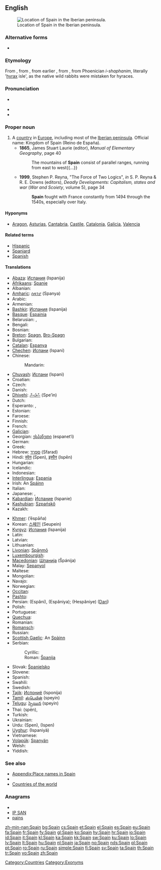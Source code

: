 ==English==
{{wikipedia}}
[[File:España-loc.svg|thumb|Location of Spain in the Iberian peninsula.]]

===Alternative forms===
* {{l|en|Spayen}} {{qualifier|obsolete}}

===Etymology===
From {{etyl|xno}} {{term|Espayne|lang=xno}}, from {{etyl|LL.}} {{term|Spania|lang=la}}, from earlier {{etyl|la}} {{term|Hispania|Hispānia|lang=la}}, from {{etyl|grc}} {{term|tr=Hispania|Ἱσπανια|lang=grc}}, from Phoenician ''i-shaphanim'', literally '[[hyrax]] isle', as the native wild rabbits were mistaken for hyraces.

===Pronunciation===
* {{a|UK|US}} {{IPA|/speɪn/}}
* {{audio|en-us-Spain.ogg|Audio (US)}}
* {{rhymes|eɪn}}

===Proper noun===
{{en-proper noun}}

# A [[country]] in [[Europe]], including most of the [[Iberian peninsula]]. Official name: Kingdom of Spain (Reino de España).
#* '''1865''', James Stuart Laurie (editor), ''Manual of Elementary Geography'', page 40
#*: The mountains of '''Spain''' consist of parallel ranges, running from east to west{{...}}
#* '''1999''', Stephen P. Reyna, "The Force of Two Logics", ''in'' S. P. Reyna & R. E. Downs (editors), ''Deadly Developments: Capitalism, states and war'' (''War and Scoiety'', volume 5), page 34
#*: '''Spain''' fought with France constantly from 1494 through the 1540s, especially over Italy.

====Hyponyms====
* {{sense|country}} [[Aragon]], [[Asturias]], [[Cantabria]], [[Castile]], [[Catalonia]], [[Galicia]], [[Valencia]]

====Related terms====
* [[Hispanic]]
* [[Spaniard]]
* [[Spanish]]

====Translations====
{{trans-top|country in Europe}}
* [[Abaza]]: [[Испания]] (Ispanija)
* [[Afrikaans]]: [[Spanje]]
* Albanian: {{t+|sq|Spanja|xs=Albanian}}
* [[Amharic]]: [[ስጳንያ]] (Spanya)
* Arabic: {{t+|ar|إسبانية|f|tr=Isbánya}}
* Armenian: {{t+|hy|Իսպանիա|tr=Ispania}}
* [[Bashkir]]: [[Испания]] (Ispanija)
* [[Basque]]: [[Espainia]]
* Belarusian: {{t-|be|Іспанія|f|tr=Ispánija|xs=Belarusian}}, {{t|be|Гішпанія|f|tr=Hišpánija|xs=Belarusian}} {{qualifier|Taraškevica orthography}}
* Bengali: {{t-|bn|স্পেন}}
* Bosnian: {{t+|bs|Španija|f}}
* [[Breton]]: [[Spagn]], [[Bro-Spagn]]
* Bulgarian: {{t+|bg|Испания|f|tr=Ispánija}}
* [[Catalan]]: [[Espanya]] {{f}}
* [[Chechen]]: [[Испани]] (Ispani)
* Chinese:
*: Mandarin: {{t-|cmn|西班牙|tr=Xībānyă|sc=Hani}}
* [[Chuvash]]: [[Испани]] (Ispani)
* Croatian: {{t+|hr|Španjolska|f}}
* Czech: {{t+|cs|Španělsko|n}}
* Danish: {{t+|da|Spanien}}
* [[Dhivehi]]: [[ސްޕެއިން]] (Spe’in)
* Dutch: {{t+|nl|Spanje}}
* Esperanto: {{t+|eo|Hispanio|xs=Esperanto}}, {{t-|eo|Hispanujo|xs=Esperanto}}
* Estonian: {{t+|et|Hispaania}}
* Faroese: {{t-|fo|Spania|n|xs=Faroese}}
* Finnish: {{t+|fi|Espanja}}
* French: {{t+|fr|Espagne|f}}
* [[Galician]]: {{t|gl|España|f}}
* Georgian: [[ესპანეთი]] (espanet‘i)
* German: {{t+|de|Spanien|n}}
* Greek: {{t+|el|Ισπανία|f|tr=Ispanía}}
* Hebrew: [[ספרד]] (Sfarad)
* Hindi: [[स्पेन]] (Spen), [[इस्पैन]] (Ispēn)
* Hungarian: {{t+|hu|Spanyolország}}
* Icelandic: {{t+|is|Spánn|m}}
* Indonesian: {{t-|id|Spanyol|xs=Indonesian}}
* [[Interlingua]]: [[Espania]]
* Irish: An [[Spáinn]] {{f}}
* Italian: {{t+|it|Spagna|f}}
* Japanese: {{t+|ja|スペイン|tr=Supéin}}, {{t+|ja|西班牙|tr=Supéin}} {{qualifier|obsolete}}
* [[Kabardian]]: [[Испание]] (Ispanie)
* [[Kashubian]]: [[Szpańskô]]
* Kazakh: {{t-|kk|Испания|tr=Ispanija|sc=Cyrl|xs=Kazakh}}
{{trans-mid}}
* [[Khmer]]: {{Khmr|[[អេស្បាញ]]}} (’ēspāña)
* Korean: [[스페인]] (Seupein)
* [[Kyrgyz]]: [[Испания]] (Ispanija)
* Latin: {{t+|la|Hispania|f}}
* Latvian: {{t+|lv|Spānija|f|xs=Latvian}}
* Lithuanian: {{t+|lt|Ispanija|xs=Lithuanian}}
* [[Livonian]]: [[Spāņmō]]
* [[Luxembourgish]]: {{t|lb|Spuenien|n}}
* [[Macedonian]]: [[Шпанија#Macedonian|Шпанија]] (Špánija) {{f}}
* Malay: [[Sepanyol]]
* Maltese: {{t-|mt|Spanja|xs=Maltese}}
* Mongolian: {{t|mn|Испани|tr=Ispani|sc=Cyrl|xs=Mongolian}}
* Navajo: {{tø|nv|Dibé diníí bikéyah}}
* Norwegian: {{t+|no|Spania}}
* [[Occitan]]: {{t+|oc|Espanha|f|xs=Occitan}}
* [[Pashto]]: {{t-|ps|اسپانيا|f|tr=Ispānyā|sc=ps-Arab|xs=Pashto}}
* Persian: {{fa-Arab|[[اسپانی]]}} (Espâni), {{fa-Arab|[[اسپانیا]]}} (Espâniya); {{fa-Arab|[[هسپانیه]]}} (Hespâniye) ([[Dari]])
* Polish: {{t+|pl|Hiszpania|f}}
* Portuguese: {{t+|pt|Espanha|f}}
* [[Quechua]]: {{t-|qu|Ispaña|xs=Quechua}}
* Romanian: {{t+|ro|Spania|f}}
* [[Romansch]]: {{t|rm|Spagna|f}}
* Russian: {{t+|ru|Испания|f|tr=Ispánija}}
* [[Scottish Gaelic]]: An [[Spàinn]] {{f}}
* Serbian:
*: Cyrillic: {{t-|sr|Шпанија|f|sc=Cyrl}}
*: Roman: [[Španija#Serbian|Španija]] {{f}}
* Slovak: [[Španielsko]] {{n}}
* Slovene: {{t+|sl|Španija|f}}
* Spanish: {{t+|es|España|f}}
* Swahili: {{t+|sw|Uhispani|xs=Swahili}}
* Swedish: {{t+|sv|Spanien}}
* [[Tajik]]: [[Испониё]] (Isponijə)
* [[Tamil]]: [[ஸ்பெயின்]] (speyin)
* [[Telugu]]: [[స్పెయిన]] (speyin)
* Thai: {{Thai|[[สเปน]]}} (spēn), {{t|th|ประเทศสเปน|tr=bpràtêt sàbpen}}
* Turkish: {{t+|tr|İspanya}}
* Ukrainian: {{t+|uk|Іспанія|f|tr=Ispánija|xs=Ukrainian}}
* Urdu: {{ur-Arab|[[سپین]]}} (Spen), {{ur-Arab|[[اسپین]]}} (Ispen)
* [[Uyghur]]: {{ug-Arab|[[ئىسپانىيە]]}} (Ispaniyä)
* Vietnamese: {{t|vi|Tây Ban Nha|xs=Vietnamese}}
* [[Volapük]]: [[Spanyän]]
* Welsh: {{t-|cy|Sbaen|f|xs=Welsh}}
* Yiddish: {{t-|yi|שפּאַניע|tr=shpanye|xs=Yiddish}}
{{trans-bottom}}

===See also===
* [[Appendix:Place names in Spain]]
* {{list|en|countries of Europe}}
* [[Appendix:Countries of the world|Countries of the world]]

===Anagrams===
* {{alphagram|ainps}}
* [[IP SAN#English|IP SAN]]
* [[pains#English|pains]]

[[Category:Spain| ]]
[[Category:Countries]]
[[Category:Exonyms]]

[[zh-min-nan:Spain]]
[[bg:Spain]]
[[cs:Spain]]
[[et:Spain]]
[[el:Spain]]
[[es:Spain]]
[[eu:Spain]]
[[fa:Spain]]
[[fr:Spain]]
[[fy:Spain]]
[[gl:Spain]]
[[ko:Spain]]
[[hy:Spain]]
[[hr:Spain]]
[[io:Spain]]
[[id:Spain]]
[[it:Spain]]
[[kl:Spain]]
[[ka:Spain]]
[[kk:Spain]]
[[sw:Spain]]
[[ku:Spain]]
[[lo:Spain]]
[[lv:Spain]]
[[lt:Spain]]
[[hu:Spain]]
[[nl:Spain]]
[[ja:Spain]]
[[no:Spain]]
[[nds:Spain]]
[[pl:Spain]]
[[pt:Spain]]
[[ro:Spain]]
[[ru:Spain]]
[[simple:Spain]]
[[fi:Spain]]
[[sv:Spain]]
[[ta:Spain]]
[[th:Spain]]
[[tr:Spain]]
[[vo:Spain]]
[[zh:Spain]]